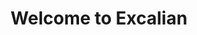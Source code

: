 ---
title: Welcome to Excalian
description: The homepage of my website
template: splash
hero:
  tagline: The homepage of my website
  image:
    file: ../../../public/large_logo.png
  actions:
    - text: Look Around
      link: /about/socials
      icon: right-arrow
      variant: primary
    - text: View Blog
      link: /blog
      icon: document
      variant: secondary
---
